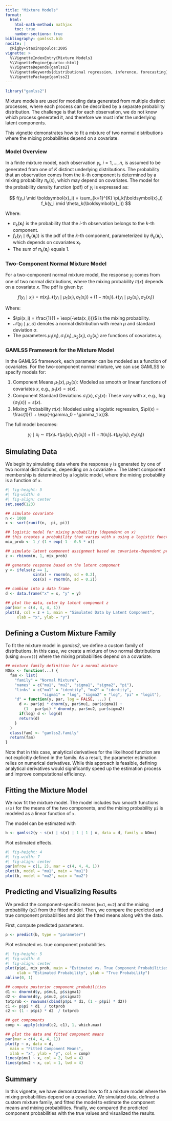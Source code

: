 ```yaml
---
title: "Mixture Models"
format: 
  html:
    html-math-method: mathjax
    toc: true
    number-sections: true
bibliography: gamlss2.bib
nocite: |
  @Rigby+Stasinopoulos:2005
vignette: >
  %\VignetteIndexEntry{Mixture Models}
  %\VignetteEngine{quarto::html}
  %\VignetteDepends{gamlss2}
  %\VignetteKeywords{distributional regression, inference, forecasting}
  %\VignettePackage{gamlss2}
---
```


```r
library("gamlss2")
```

Mixture models are used for modeling data generated from multiple 
distinct processes, where each process can be described by a separate probability distribution.
The challenge is that for each observation, we do not know which process generated it,
and therefore we must infer the underlying latent components.

This vignette demonstrates how to fit a mixture of two normal distributions
where the mixing probabilities depend on a covariate.

### Model Overview

In a finite mixture model, each observation $y_i$, $i = 1, \ldots, n$,
is assumed to be generated from one of $K$ distinct underlying distributions.
The probability that an observation comes from the $k$-th component is determined by a 
mixing probability $\pi_k(x)$, which may depend on covariates. The model for
the probability density function (pdf) of $y_i$ is expressed as:

$$
f(y_i \mid \boldsymbol{x}_i) = \sum_{k=1}^{K} \pi_k(\boldsymbol{x}_i) f_k(y_i \mid \theta_k(\boldsymbol{x}_i))
$$

Where:

- $\pi_k(\boldsymbol{x}_i)$ is the probability that the $i$-th
  observation belongs to the $k$-th component.
- $f_k(y_i \mid \theta_k(\boldsymbol{x}_i))$ is the pdf of the $k$-th component,
  parameterized by $\theta_k(\boldsymbol{x}_i)$, which depends on covariates
  $\boldsymbol{x}_i$.
- The sum of $\pi_k(\boldsymbol{x}_i)$ equals 1.

### Two-Component Normal Mixture Model

For a two-component normal mixture model, the response $y_i$ comes from one
of two normal distributions, where the mixing probability $\pi(x)$ depends on
a covariate $x$. The pdf is given by:

$$
f(y_i \mid x_i) = \pi(x_i) \mathcal{N}(y_i \mid \mu_1(x_i), \sigma_1(x_i)) + (1 - \pi(x_i)) \mathcal{N}(y_i \mid \mu_2(x_i), \sigma_2(x_i))
$$

Where:

- $\pi(x_i) = \frac{1}{1 + \exp(-\eta(x_i))}$ is the mixing probability.
- $\mathcal{N}(y_i \mid \mu, \sigma)$ denotes a normal distribution with
  mean $\mu$ and standard deviation $\sigma$.
- The parameters $\mu_1(x_i), \sigma_1(x_i), \mu_2(x_i), \sigma_2(x_i)$ are
  functions of covariates $x_i$.

### GAMLSS Framework for the Mixture Model

In the GAMLSS framework, each parameter can be modeled as a function of covariates.
For the two-component normal mixture, we can use GAMLSS to specify models for:

1. Component Means $\mu_1(x), \mu_2(x)$:
   Modeled as smooth or linear functions of covariates $x$, e.g., $\mu_1(x) = s(x)$.
2. Component Standard Deviations $\sigma_1(x), \sigma_2(x)$:
   These vary with $x$, e.g., $\log(\sigma_1(x)) = s(x)$.
3. Mixing Probability $\pi(x)$: Modeled using a logistic regression,
   $\pi(x) = \frac{1}{1 + \exp(-\gamma_0 - \gamma_1 x)}$.

The full model becomes:

$$
y_i \mid x_i \sim \pi(x_i) \mathcal{N}(\mu_1(x_i), \sigma_1(x_i)) + (1 - \pi(x_i)) \mathcal{N}(\mu_2(x_i), \sigma_2(x_i))
$$

## Simulating Data

We begin by simulating data where the response `y` is generated by one of two
normal distributions, depending on a covariate `x`. The latent component membership is
determined by a logistic model, where the mixing probability is a function of `x`.

```r
#| fig-height: 5
#| fig-width: 6
#| fig-align: center
set.seed(123)

## simulate covariate
n <- 1000
x <- sort(runif(n, -pi, pi))

## logistic model for mixing probability (dependent on x)
## this creates a probability that varies with x using a logistic function
mix_prob <- 1 / (1 + exp(-1 - 0.5 * x))

## simulate latent component assignment based on covariate-dependent probability
z <- rbinom(n, 1, mix_prob)

## generate response based on the latent component
y <- ifelse(z == 1,
            sin(x) + rnorm(n, sd = 0.2),
            cos(x) + rnorm(n, sd = 0.2))

## combine into a data frame
d <- data.frame("x" = x, "y" = y)

## plot the data, color by latent component z
par(mar = c(4, 4, 4, 1))
plot(d, col = z + 1, main = "Simulated Data by Latent Component", 
     xlab = "x", ylab = "y")
```

## Defining a Custom Mixture Family

To fit the mixture model in _gamlss2_, we define a custom family of distributions.
In this case, we create a mixture of two normal distributions (using `dnorm()`)
where the mixing probabilities depend on a covariate.

```r
## mixture family definition for a normal mixture
NOmx <- function(...) {
  fam <- list(
    "family" = "Normal Mixture",
    "names" = c("mu1", "mu2", "sigma1", "sigma2", "pi"),
    "links" = c("mu1" = "identity", "mu2" = "identity",
                "sigma1" = "log", "sigma2" = "log", "pi" = "logit"),
    "d" = function(y, par, log = FALSE, ...) {
      d <- par$pi * dnorm(y, par$mu1, par$sigma1) +
        (1 - par$pi) * dnorm(y, par$mu2, par$sigma2)
      if(log) d <- log(d)
      return(d)
    }
  )
  class(fam) <- "gamlss2.family"
  return(fam)
}
```

Note that in this case, analytical derivatives for the likelihood function are not 
explicitly defined in the family. As a result, the parameter estimation relies on 
numerical derivatives. While this approach is feasible, defining analytical derivatives 
would significantly speed up the estimation process and improve computational efficiency.

## Fitting the Mixture Model

We now fit the mixture model. The model includes two smooth functions `s(x)` for the
means of the two components, and the mixing probability `pi` is modeled as a linear
function of `x`.

The model can be estimated with

```r
b <- gamlss2(y ~ s(x) | s(x) | 1 | 1 | x, data = d, family = NOmx)
```

Plot estimated effects.

```r
#| fig-height: 4
#| fig-width: 7
#| fig-align: center
par(mfrow = c(1, 2), mar = c(4, 4, 4, 1))
plot(b, model = "mu1", main = "mu1")
plot(b, model = "mu2", main = "mu2")
```

## Predicting and Visualizing Results 

We predict the component-specific means (`mu1`, `mu2`) and the mixing
probability (`pi`) from the fitted model. Then, we compare the predicted and true
component probabilities and plot the fitted means along with the data.

First, compute predicted parameters.

```r
p <- predict(b, type = "parameter")
```

Plot estimated vs. true component probabilities.

```r
#| fig-height: 5
#| fig-width: 6
#| fig-align: center
plot(p$pi, mix_prob, main = "Estimated vs. True Component Probabilities", 
     xlab = "Estimated Probability", ylab = "True Probability")
abline(0, 1)

## compute posterior component probabilities
d1 <- dnorm(d$y, p$mu1, p$sigma1)
d2 <- dnorm(d$y, p$mu2, p$sigma2)
totprob <- rowSums(cbind(p$pi * d1, (1 - p$pi) * d2))
c1 <- p$pi * d1  / totprob
c2 <- (1 - p$pi) * d2  / totprob

## get components
comp <- apply(cbind(c2, c1), 1, which.max)

## plot the data and fitted component means
par(mar = c(4, 4, 4, 1))
plot(y ~ x, data = d,
  main = "Fitted Component Means",
  xlab = "x", ylab = "y", col = comp)
lines(p$mu1 ~ x, col = 2, lwd = 4)
lines(p$mu2 ~ x, col = 1, lwd = 4)
```

## Summary

In this vignette, we have demonstrated how to fit a mixture model where the
mixing probabilities depend on a covariate. We simulated data, defined a
custom mixture family, and fitted the model to estimate the component means and
mixing probabilities. Finally, we compared the predicted component probabilities with
the true values and visualized the results.

